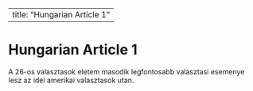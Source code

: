 
---
title: "Hungarian Article 1"
---

# Hungarian Article 1

A 26-os valasztasok eletem masodik legfontosabb valasztasi esemenye lesz az idei amerikai valasztasok utan.
        
